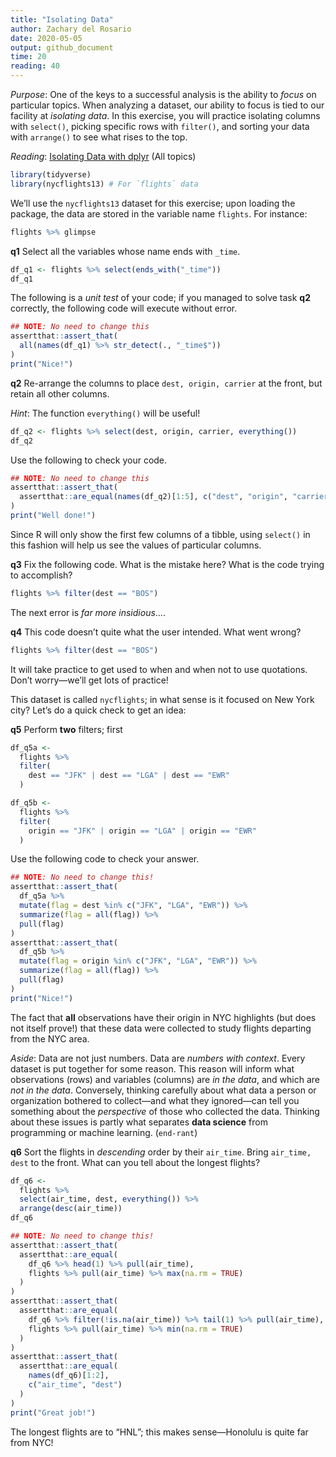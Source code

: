 ```yaml
---
title: "Isolating Data"
author: Zachary del Rosario
date: 2020-05-05
output: github_document
time: 20
reading: 40
---
```


*Purpose*: One of the keys to a successful analysis is the ability to *focus* on
particular topics. When analyzing a dataset, our ability to focus is tied to our
facility at *isolating data*. In this exercise, you will practice isolating
columns with `select()`, picking specific rows with `filter()`, and sorting your
data with `arrange()` to see what rises to the top.

*Reading*: [Isolating Data with dplyr](https://rstudio.cloud/learn/primers/2.2) (All topics)

```r
library(tidyverse)
library(nycflights13) # For `flights` data
```

We'll use the `nycflights13` dataset for this exercise; upon loading the
package, the data are stored in the variable name `flights`. For instance:

```r
flights %>% glimpse
```

__q1__ Select all the variables whose name ends with `_time`.

```r
df_q1 <- flights %>% select(ends_with("_time"))
df_q1
```

The following is a *unit test* of your code; if you managed to solve task __q2__
correctly, the following code will execute without error.

```r
## NOTE: No need to change this
assertthat::assert_that(
  all(names(df_q1) %>% str_detect(., "_time$"))
)
print("Nice!")
```

__q2__ Re-arrange the columns to place `dest, origin, carrier` at the front, but
retain all other columns.

*Hint*: The function `everything()` will be useful!

```r
df_q2 <- flights %>% select(dest, origin, carrier, everything())
df_q2
```

Use the following to check your code.

```r
## NOTE: No need to change this
assertthat::assert_that(
  assertthat::are_equal(names(df_q2)[1:5], c("dest", "origin", "carrier", "year", "month"))
)
print("Well done!")
```

Since R will only show the first few columns of a tibble, using `select()` in
this fashion will help us see the values of particular columns.

__q3__ Fix the following code. What is the mistake here? What is the code trying
to accomplish?

```r
flights %>% filter(dest == "BOS")
```

The next error is *far more insidious*....

__q4__ This code doesn't quite what the user intended. What went wrong?

```r
flights %>% filter(dest == "BOS")
```

It will take practice to get used to when and when not to use quotations. Don't
worry---we'll get lots of practice!

This dataset is called `nycflights`; in what sense is it focused on New York
city? Let's do a quick check to get an idea:

__q5__ Perform **two** filters; first

```r
df_q5a <-
  flights %>%
  filter(
    dest == "JFK" | dest == "LGA" | dest == "EWR"
  )

df_q5b <-
  flights %>%
  filter(
    origin == "JFK" | origin == "LGA" | origin == "EWR"
  )
```

Use the following code to check your answer.

```r
## NOTE: No need to change this!
assertthat::assert_that(
  df_q5a %>%
  mutate(flag = dest %in% c("JFK", "LGA", "EWR")) %>%
  summarize(flag = all(flag)) %>%
  pull(flag)
)
assertthat::assert_that(
  df_q5b %>%
  mutate(flag = origin %in% c("JFK", "LGA", "EWR")) %>%
  summarize(flag = all(flag)) %>%
  pull(flag)
)
print("Nice!")
```

The fact that **all** observations have their origin in NYC highlights (but
does not itself prove!) that these data were collected to study flights
departing from the NYC area.

*Aside*: Data are not just numbers. Data are *numbers with context*. Every
dataset is put together for some reason. This reason will inform what
observations (rows) and variables (columns) are *in the data*, and which are
*not in the data*. Conversely, thinking carefully about what data a person or
organization bothered to collect---and what they ignored---can tell you
something about the *perspective* of those who collected the data. Thinking
about these issues is partly what separates __data science__ from programming or
machine learning. (`end-rant`)

__q6__ Sort the flights in *descending* order by their `air_time`. Bring
`air_time, dest` to the front. What can you tell about the longest flights?

```r
df_q6 <-
  flights %>%
  select(air_time, dest, everything()) %>%
  arrange(desc(air_time))
df_q6
```

```r
## NOTE: No need to change this!
assertthat::assert_that(
  assertthat::are_equal(
    df_q6 %>% head(1) %>% pull(air_time),
    flights %>% pull(air_time) %>% max(na.rm = TRUE)
  )
)
assertthat::assert_that(
  assertthat::are_equal(
    df_q6 %>% filter(!is.na(air_time)) %>% tail(1) %>% pull(air_time),
    flights %>% pull(air_time) %>% min(na.rm = TRUE)
  )
)
assertthat::assert_that(
  assertthat::are_equal(
    names(df_q6)[1:2],
    c("air_time", "dest")
  )
)
print("Great job!")
```

The longest flights are to "HNL"; this makes sense---Honolulu is quite far
from NYC!

<!-- include-exit-ticket -->
